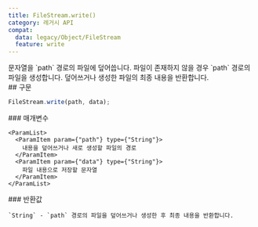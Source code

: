 ```yaml
---
title: FileStream.write()
category: 레거시 API
compat:
  data: legacy/Object/FileStream
  feature: write
---
```


<Section>
  문자열을 `path` 경로의 파일에 덮어씁니다. 파일이 존재하지 않을 경우 `path` 경로의 파일을 생성합니다. 덮어쓰거나 생성한 파일의 최종 내용을 반환합니다.
</Section>
<Section>
  ## 구문

  ~~~js
  FileStream.write(path, data);
  ~~~

  <Section>
    ### 매개변수

    <ParamList>
      <ParamItem param={"path"} type={"String"}>
        내용을 덮어쓰거나 새로 생성할 파일의 경로
      </ParamItem>
      <ParamItem param={"data"} type={"String"}>
        파일 내용으로 저장할 문자열
      </ParamItem>
    </ParamList>
  </Section>
  <Section>
    ### 반환값

    `String` - `path` 경로의 파일을 덮어쓰거나 생성한 후 최종 내용을 반환합니다.
  </Section>
</Section>